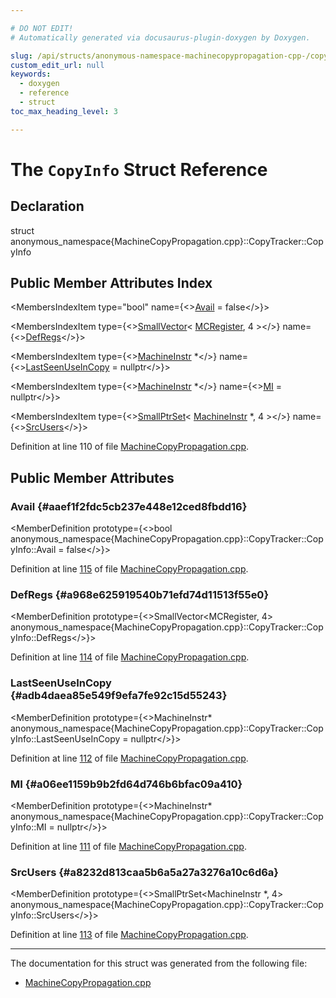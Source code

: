 ```yaml
---

# DO NOT EDIT!
# Automatically generated via docusaurus-plugin-doxygen by Doxygen.

slug: /api/structs/anonymous-namespace-machinecopypropagation-cpp-/copytracker/copyinfo
custom_edit_url: null
keywords:
  - doxygen
  - reference
  - struct
toc_max_heading_level: 3

---
```





# The `CopyInfo` Struct Reference

<DoxygenPage pluginConfig={pluginConfig}>



## Declaration

<CodeBlock>struct anonymous_namespace{MachineCopyPropagation.cpp}::CopyTracker::CopyInfo</CodeBlock>

## Public Member Attributes Index

<MembersIndex>

<MembersIndexItem
  type="bool"
  name={<><a href="#aaef1f2fdc5cb237e448e12ced8fbdd16">Avail</a> = false</>}>
</MembersIndexItem>

<MembersIndexItem
  type={<><a href="/docs/api/classes/llvm/smallvector">SmallVector</a>&lt; <a href="/docs/api/classes/llvm/mcregister">MCRegister</a>, 4 &gt;</>}
  name={<><a href="#a968e625919540b71efd74d11513f55e0">DefRegs</a></>}>
</MembersIndexItem>

<MembersIndexItem
  type={<><a href="/docs/api/classes/llvm/machineinstr">MachineInstr</a> &#42;</>}
  name={<><a href="#adb4daea85e549f9efa7fe92c15d55243">LastSeenUseInCopy</a> = nullptr</>}>
</MembersIndexItem>

<MembersIndexItem
  type={<><a href="/docs/api/classes/llvm/machineinstr">MachineInstr</a> &#42;</>}
  name={<><a href="#a06ee1159b9b2fd64d746b6bfac09a410">MI</a> = nullptr</>}>
</MembersIndexItem>

<MembersIndexItem
  type={<><a href="/docs/api/classes/llvm/smallptrset">SmallPtrSet</a>&lt; <a href="/docs/api/classes/llvm/machineinstr">MachineInstr</a> &#42;, 4 &gt;</>}
  name={<><a href="#a8232d813caa5b6a5a27a3276a10c6d6a">SrcUsers</a></>}>
</MembersIndexItem>

</MembersIndex>


Definition at line 110 of file <a href="/docs/api/files/lib/lib/codegen/machinecopypropagation-cpp">MachineCopyPropagation.cpp</a>.

<SectionDefinition>

## Public Member Attributes

### Avail {#aaef1f2fdc5cb237e448e12ced8fbdd16}

<MemberDefinition
  prototype={<>bool anonymous&#95;namespace&#123;MachineCopyPropagation.cpp&#125;::CopyTracker::CopyInfo::Avail = false</>}>

Definition at line <a href="/docs/api/files/lib/lib/codegen/machinecopypropagation-cpp/#l00115">115</a> of file <a href="/docs/api/files/lib/lib/codegen/machinecopypropagation-cpp">MachineCopyPropagation.cpp</a>.
</MemberDefinition>

### DefRegs {#a968e625919540b71efd74d11513f55e0}

<MemberDefinition
  prototype={<>SmallVector&lt;MCRegister, 4&gt; anonymous&#95;namespace&#123;MachineCopyPropagation.cpp&#125;::CopyTracker::CopyInfo::DefRegs</>}>

Definition at line <a href="/docs/api/files/lib/lib/codegen/machinecopypropagation-cpp/#l00114">114</a> of file <a href="/docs/api/files/lib/lib/codegen/machinecopypropagation-cpp">MachineCopyPropagation.cpp</a>.
</MemberDefinition>

### LastSeenUseInCopy {#adb4daea85e549f9efa7fe92c15d55243}

<MemberDefinition
  prototype={<>MachineInstr&#42; anonymous&#95;namespace&#123;MachineCopyPropagation.cpp&#125;::CopyTracker::CopyInfo::LastSeenUseInCopy = nullptr</>}>

Definition at line <a href="/docs/api/files/lib/lib/codegen/machinecopypropagation-cpp/#l00112">112</a> of file <a href="/docs/api/files/lib/lib/codegen/machinecopypropagation-cpp">MachineCopyPropagation.cpp</a>.
</MemberDefinition>

### MI {#a06ee1159b9b2fd64d746b6bfac09a410}

<MemberDefinition
  prototype={<>MachineInstr&#42; anonymous&#95;namespace&#123;MachineCopyPropagation.cpp&#125;::CopyTracker::CopyInfo::MI = nullptr</>}>

Definition at line <a href="/docs/api/files/lib/lib/codegen/machinecopypropagation-cpp/#l00111">111</a> of file <a href="/docs/api/files/lib/lib/codegen/machinecopypropagation-cpp">MachineCopyPropagation.cpp</a>.
</MemberDefinition>

### SrcUsers {#a8232d813caa5b6a5a27a3276a10c6d6a}

<MemberDefinition
  prototype={<>SmallPtrSet&lt;MachineInstr &#42;, 4&gt; anonymous&#95;namespace&#123;MachineCopyPropagation.cpp&#125;::CopyTracker::CopyInfo::SrcUsers</>}>

Definition at line <a href="/docs/api/files/lib/lib/codegen/machinecopypropagation-cpp/#l00113">113</a> of file <a href="/docs/api/files/lib/lib/codegen/machinecopypropagation-cpp">MachineCopyPropagation.cpp</a>.
</MemberDefinition>

</SectionDefinition>

<hr/>

The documentation for this struct was generated from the following file:

<ul>
<li><a href="/docs/api/files/lib/lib/codegen/machinecopypropagation-cpp">MachineCopyPropagation.cpp</a></li>
</ul>

</DoxygenPage>
